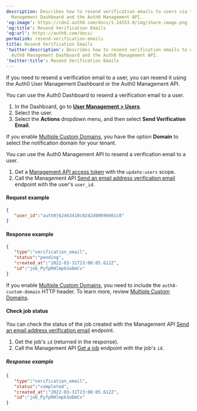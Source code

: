 ```yaml
---
description: Describes how to resend verification emails to users via the Auth0
  Management Dashboard and the Auth0 Management API.
'og:image': https://cdn2.auth0.com/docs/1.14553.0/img/share-image.png
'og:title': Resend Verification Emails
'og:url': https://auth0.com/docs/
permalink: resend-verification-emails
title: Resend Verification Emails
'twitter:description': Describes how to resend verification emails to users via the
  Auth0 Management Dashboard and the Auth0 Management API.
'twitter:title': Resend Verification Emails
---
```

If you need to resend a verification email to a user, you can resend it using the Auth0 User Management Dashboard or the Auth0 <Tooltip tip="Management API: A product to allow customers to perform administrative tasks." cta="View Glossary" href="/glossary?term=Management+API">Management API</Tooltip>.

<Tabs><Tab title="Use Auth0 Dashboard">

You can use the Auth0 Dashboard to resend a verification email to a user.

1. In the Dashboard, go to [**User Management > Users**](https://manage.auth0.com/#/users).
2. Select the user.
3. Select the **Actions** dropdown menu, and then select **Send Verification Email**.

If you enable [Multiple Custom Domains](/customize/custom-domains/multiple-custom-domains), you have the option **Domain** to select the notification domain for your tenant.

</Tab><Tab title="Use Auth0 Management API">

You can use the Auth0 Management API to resend a verification email to a user.

1. Get a [Management API access token](/secure/tokens/access-tokens/management-api-access-tokens) with the `update:users` scope.
2. Call the Management API [Send an email address verification email](https://auth0.com/docs/api/management/v2#!/Jobs/post_verification_email) endpoint with the user's `user_id`.

#### Request example

```json lines
{
   "user_id":"auth0|62463410c0242d00699461c8"
}
```






#### Response example

```json lines
{
   "type":"verification_email",
   "status":"pending",
   "created_at":"2022-03-31T23:08:05.612Z",
   "id":"job_PyfpRHlmpkSoDmCv"
}
```






If you enable [Multiple Custom Domains](/customize/custom-domains/multiple-custom-domains), you need to include the `auth0-custom-domain` HTTP header. To learn more, review [Multiple Custom Domains](/customize/custom-domains/multiple-custom-domains#customize-email-handling-using-the-management-api).

#### Check job status

You can check the status of the job created with the Management API [Send an email address verification email](https://auth0.com/docs/api/management/v2#!/Jobs/post_verification_email) endpoint.

1. Get the job's `id` (returned in the response).
2. Call the Management API [Get a job](https://auth0.com/docs/api/management/v2#!/Jobs/get_jobs_by_id) endpoint with the job's `id`.

##### Response example

```json lines
{
   "type":"verification_email",
   "status":"completed",
   "created_at":"2022-03-31T23:08:05.612Z",
   "id":"job_PyfpRHlmpkSoDmCv"
}
```






</Tab></Tabs>